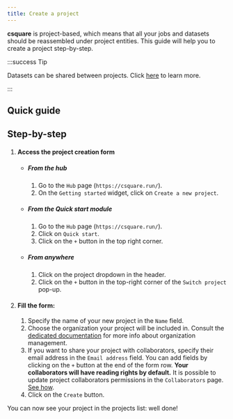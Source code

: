 ```yaml
---
title: Create a project
---
```



**csquare** is project-based, which means that all your jobs and datasets should be reassembled under project entities. This guide will help you to create a project step-by-step.

:::success Tip

Datasets can be shared between projects. Click [here](../datasets/import-an-existing-dataset-to-a-project)
to learn more.

:::

## Quick guide

<VideoPlayer src="https://cdn.csquare.run/docs/webm/create-a-project.webm" />

## Step-by-step

1. #### Access the project creation form
   - ##### From the hub
     1. Go to the `Hub` page (`https://csquare.run/`).
     2. On the `Getting started` widget, click on `Create a new project`.
   - ##### From the Quick start module
     1. Go to the `Hub` page (`https://csquare.run/`).
     2. Click on `Quick start`.
     3. Click on the `+` button in the top right corner.
   - ##### From anywhere
     1. Click on the project dropdown in the header.
     2. Click on the `+` button in the top-right corner of the `Switch project` pop-up.
2. #### Fill the form:
   1. Specify the name of your new project in the `Name` field.
   2. Choose the organization your project will be included in. Consult the [dedicated documentation](../organizations/introduction) for more info about organization management.
   3. If you want to share your project with collaborators, specify their email address in the `Email address` field. You can add fields by clicking on the `+` button at the end of the form row. **Your collaborators will have reading rights by default.** It is possible to update project collaborators permissions in the `Collaborators` page. [See how](collaborators/update-permissions).
   4. Click on the `Create` button.

You can now see your project in the projects list: well done!
